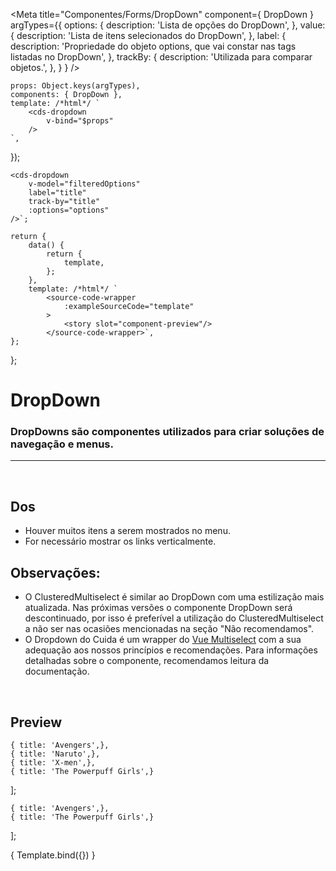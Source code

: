 
<Meta
	title="Componentes/Forms/DropDown"
	component={ DropDown }
	argTypes={{
		options: {
			description: 'Lista de opções do DropDown',
		},
		value: {
			description: 'Lista de itens selecionados do DropDown',
		},
		label: {
			description: 'Propriedade do objeto options, que vai constar nas tags listadas no DropDown',
		},
		trackBy: {
			description: 'Utilizada para comparar objetos.',
		},
	}
}
/>

	props: Object.keys(argTypes),
	components: { DropDown },
	template: /*html*/ `
		<cds-dropdown
			v-bind="$props" 
		/>
	`,
});

	<cds-dropdown
		v-model="filteredOptions"
		label="title"
		track-by="title"
		:options="options"
	/>`;

	return {
		data() {
			return {
				template,
			};
		},
		template: /*html*/ `
			<source-code-wrapper
				:exampleSourceCode="template"
			>
				<story slot="component-preview"/>
			</source-code-wrapper>`,
	};
};

# DropDown

### DropDowns são componentes utilizados para criar soluções de navegação e menus.
---

<br />

## Dos
- Houver muitos itens a serem mostrados no menu.
- For necessário mostrar os links verticalmente.

## Observações:
- O ClusteredMultiselect é similar ao DropDown com uma estilização mais atualizada. Nas próximas versões o componente
DropDown será descontinuado, por isso é preferível a utilização do ClusteredMultiselect a não ser nas
ocasiões mencionadas na seção "Não recomendamos".
- O Dropdown do Cuida é um wrapper do <a href="https://vue-multiselect.js.org/">Vue Multiselect</a>
com a sua adequação aos nossos princípios e recomendações. Para informações detalhadas sobre o componente, recomendamos
leitura da documentação.

<br />

## Preview

	{ title: 'Avengers',},
	{ title: 'Naruto',},
	{ title: 'X-men',},
	{ title: 'The Powerpuff Girls',}
];

	{ title: 'Avengers',},
	{ title: 'The Powerpuff Girls',}
];

<Canvas>
	<Story
		name="DropDown"
		decorators={[docsDecorator]}
		args={{
			options,
			value,
			label: 'title',
			trackBy: 'title',
		}}
	>
		{ Template.bind({}) }
	</Story>
</Canvas>

<ArgsTable story="DropDown" />